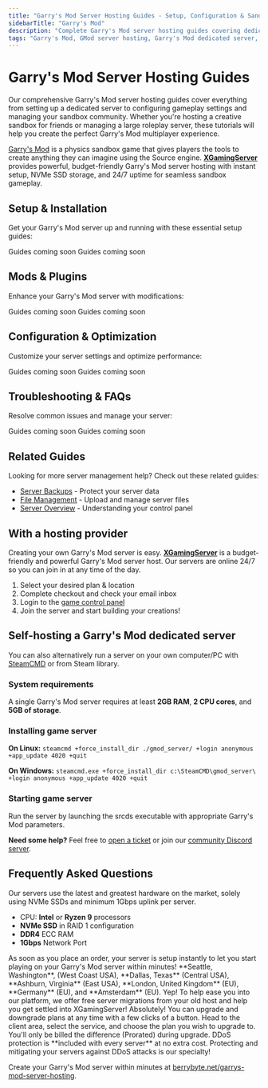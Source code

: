 ```yaml
---
title: "Garry's Mod Server Hosting Guides - Setup, Configuration & Sandbox Management"
sidebarTitle: "Garry's Mod"
description: "Complete Garry's Mod server hosting guides covering dedicated server setup, configuration settings, addon management, and troubleshooting for the physics sandbox game."
tags: "Garry's Mod, GMod server hosting, Garry's Mod dedicated server, Garry's Mod multiplayer, physics sandbox"
---
```


# Garry's Mod Server Hosting Guides

Our comprehensive Garry's Mod server hosting guides cover everything from setting up a dedicated server to configuring gameplay settings and managing your sandbox community. Whether you're hosting a creative sandbox for friends or managing a large roleplay server, these tutorials will help you create the perfect Garry's Mod multiplayer experience.

[Garry's Mod](https://store.steampowered.com/app/4000/Garrys_Mod/) is a physics sandbox game that gives players the tools to create anything they can imagine using the Source engine. **[XGamingServer](https://xgamingserver.com/garrys-mod-server-hosting)** provides powerful, budget-friendly Garry's Mod server hosting with instant setup, NVMe SSD storage, and 24/7 uptime for seamless sandbox gameplay.

## Setup & Installation

Get your Garry's Mod server up and running with these essential setup guides:

<CardGroup cols={2}>
  <Card title="Server Setup" href="#" icon="server">
    Guides coming soon
  </Card>
  <Card title="Join Your Server" href="#" icon="users">
    Guides coming soon
  </Card>
</CardGroup>

## Mods & Plugins

Enhance your Garry's Mod server with modifications:

<CardGroup cols={2}>
  <Card title="Installing Addons" href="#" icon="puzzle-piece">
    Guides coming soon
  </Card>
  <Card title="Popular Workshop Addons" href="#" icon="wrench">
    Guides coming soon
  </Card>
</CardGroup>

## Configuration & Optimization

Customize your server settings and optimize performance:

<CardGroup cols={2}>
  <Card title="Server Configuration" href="#" icon="settings">
    Guides coming soon
  </Card>
  <Card title="Performance Optimization" href="#" icon="gauge">
    Guides coming soon
  </Card>
</CardGroup>

## Troubleshooting & FAQs

Resolve common issues and manage your server:

<CardGroup cols={2}>
  <Card title="Admin Commands" href="#" icon="terminal">
    Guides coming soon
  </Card>
  <Card title="Common Server Issues" href="#" icon="exclamation-triangle">
    Guides coming soon
  </Card>
</CardGroup>

## Related Guides

Looking for more server management help? Check out these related guides:

- [Server Backups](/panel/backups) - Protect your server data
- [File Management](/panel/importing-files) - Upload and manage server files
- [Server Overview](/panel/overview) - Understanding your control panel

## With a hosting provider
Creating your own Garry's Mod server is easy. **[XGamingServer](https://xgamingserver.com/garrys-mod-server-hosting)** is a budget-friendly and powerful Garry's Mod server host. Our servers are online 24/7 so you can join in at any time of the day.

1. Select your desired plan & location
2. Complete checkout and check your email inbox
3. Login to the [game control panel](https://game.xgamingserver.com)
4. Join the server and start building your creations!

## Self-hosting a Garry's Mod dedicated server

You can also alternatively run a server on your own computer/PC with [SteamCMD](https://developer.valvesoftware.com/wiki/SteamCMD) or from Steam library.

### System requirements

A single Garry's Mod server requires at least **2GB RAM**, **2 CPU cores**, and **5GB of storage**.

### Installing game server

**On Linux:**
`steamcmd +force_install_dir ./gmod_server/ +login anonymous +app_update 4020 +quit`

**On Windows:**
`steamcmd.exe +force_install_dir c:\SteamCMD\gmod_server\ +login anonymous +app_update 4020 +quit`

### Starting game server

Run the server by launching the srcds executable with appropriate Garry's Mod parameters.

**Need some help?** Feel free to [open a ticket](https://xgamingserver.com/support) or join our [community Discord server](https://xgamingserver.com/discord).

## Frequently Asked Questions

<AccordionGroup>

<Accordion title="What are the specs on the servers?">
Our servers use the latest and greatest hardware on the market, solely using NVMe SSDs and minimum 1Gbps uplink per server.

- CPU: **Intel** or **Ryzen 9** processors
- **NVMe SSD** in RAID 1 configuration
- **DDR4** ECC RAM
- **1Gbps** Network Port
</Accordion>

<Accordion title="How long does setup take?">
As soon as you place an order, your server is setup instantly to let you start playing on your Garry's Mod server within minutes!
</Accordion>

<Accordion title="What locations are the servers in?">
**Seattle, Washington**, (West Coast USA), **Dallas, Texas** (Central USA), **Ashburn, Virginia** (East USA), **London, United Kingdom** (EU), **Germany** (EU), and **Amsterdam** (EU).
</Accordion>

<Accordion title="Can I migrate my existing server to XGamingServer?">
Yep! To help ease you into our platform, we offer free server migrations from your old host and help you get settled into XGamingServer!
</Accordion>

<Accordion title="Can I upgrade/downgrade my server later on?">
Absolutely! You can upgrade and downgrade plans at any time with a few clicks of a button. Head to the client area, select the service, and choose the plan you wish to upgrade to. You'll only be billed the difference (Prorated) during upgrade.
</Accordion>

<Accordion title="Are the servers DDoS protected?">
DDoS protection is **included with every server** at no extra cost. Protecting and mitigating your servers against DDoS attacks is our specialty!
</Accordion>

</AccordionGroup>

Create your Garry's Mod server within minutes at [berrybyte.net/garrys-mod-server-hosting](https://xgamingserver.com/garrys-mod-server-hosting).